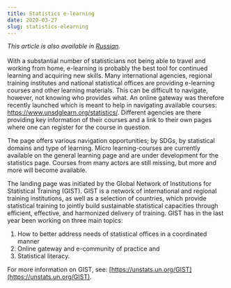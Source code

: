 ```yaml
---
title: Statistics e-learning
date: 2020-03-27
slug: statistics-elearning
---
```


_This article is also available in
[Russian](/statistics-elearning-RU.pdf)._<br/><br/>With a substantial number of
statisticians not being able to travel and working from home, e-learning is
probably the best tool for continued learning and acquiring new skills. Many
international agencies, regional training institutes and national statistical
offices are providing e-learning courses and other learning materials. This can
be difficult to navigate, however, not knowing who provides what. An online
gateway was therefore recently launched which is meant to help in navigating
available courses: https://www.unsdglearn.org/statistics/. Different agencies
are there providing key information of their courses and a link to their own
pages where one can register for the course in question.

The page offers various navigation opportunities; by SDGs, by statistical
domains and type of learning. Micro learning-courses are currently available on
the general learning page and are under development for the statistics page.
Courses from many actors are still missing, but more and more will become
available.

The landing page was initiated by the Global Network of Institutions for
Statistical Training (GIST). GIST is a network of international and regional
training institutions, as well as a selection of countries, which provide
statistical training to jointly build sustainable statistical capacities through
efficient, effective, and harmonized delivery of training. GIST has in the last
year been working on three main topics:

1. How to better address needs of statistical offices in a coordinated manner
2. Online gateway and e-community of practice and
3. Statistical literacy.

For more information on GIST, see:
[https://unstats.un.org/GIST](https://unstats.un.org/GIST).
